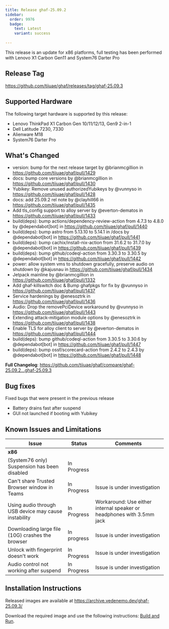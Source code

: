 ```yaml
---
title: Release ghaf-25.09.2
sidebar:
  order: 9976
  badge:
    text: Latest
    variant: success
    
---
```


This release is an update for x86 platforms, full testing has been performed with Lenovo X1 Carbon Gen11 and System76 Darter Pro

## Release Tag

https://github.com/tiiuae/ghaf/releases/tag/ghaf-25.09.3

## Supported Hardware

The following target hardware is supported by this release:

- Lenovo ThinkPad X1 Carbon Gen 10/11/12/13, Gen9 2-in-1
- Dell Latitude 7230, 7330
- Alienware M18
- System76 Darter Pro

## What's Changed
* version: bump for the next release target by @brianmcgillion in https://github.com/tiiuae/ghaf/pull/1429
* docs: bump core versions by @brianmcgillion in https://github.com/tiiuae/ghaf/pull/1430
* Yubikey: Remove unused authorizedYubikeys by @vunnyso in https://github.com/tiiuae/ghaf/pull/1428
* docs: add 25.09.2 rel note by @clayhill66 in https://github.com/tiiuae/ghaf/pull/1435
* Add tls_config support to alloy server by @everton-dematos in https://github.com/tiiuae/ghaf/pull/1433
* build(deps): bump actions/dependency-review-action from 4.7.3 to 4.8.0 by @dependabot[bot] in https://github.com/tiiuae/ghaf/pull/1440
* build(deps): bump astro from 5.13.10 to 5.14.1 in /docs by @dependabot[bot] in https://github.com/tiiuae/ghaf/pull/1441
* build(deps): bump cachix/install-nix-action from 31.6.2 to 31.7.0 by @dependabot[bot] in https://github.com/tiiuae/ghaf/pull/1439
* build(deps): bump github/codeql-action from 3.30.3 to 3.30.5 by @dependabot[bot] in https://github.com/tiiuae/ghaf/pull/1442
* power: allow system vms to shutdown gracefully, preserve audio on shutdown by @kajusnau in https://github.com/tiiuae/ghaf/pull/1434
* Jetpack mainline by @brianmcgillion in https://github.com/tiiuae/ghaf/pull/1332
* Add ghaf-killswitch doc & Bump ghafpkgs for fix by @vunnyso in https://github.com/tiiuae/ghaf/pull/1437
* Service hardenings  by @enesoztrk in https://github.com/tiiuae/ghaf/pull/1436
* Audio: Drop the removePciDevice workaround by @vunnyso in https://github.com/tiiuae/ghaf/pull/1443
* Extending attack-mitigation module options by @enesoztrk in https://github.com/tiiuae/ghaf/pull/1438
* Enable TLS for alloy client to server by @everton-dematos in https://github.com/tiiuae/ghaf/pull/1444
* build(deps): bump github/codeql-action from 3.30.5 to 3.30.6 by @dependabot[bot] in https://github.com/tiiuae/ghaf/pull/1447
* build(deps): bump ossf/scorecard-action from 2.4.2 to 2.4.3 by @dependabot[bot] in https://github.com/tiiuae/ghaf/pull/1448


**Full Changelog**: https://github.com/tiiuae/ghaf/compare/ghaf-25.09.2...ghaf-25.09.3

## Bug fixes

Fixed bugs that were present in the previous release

*  Battery drains fast after suspend
*  GUI not launched if booting with Yubikey

## Known Issues and Limitations

| Issue                                                                                                     | Status      | Comments                                                                   |
| --------------------------------------------------------------------------------------------------------- | ----------- | -------------------------------------------------------------------------- |
| **x86**                                                                                             |             |                                                                            |
| (System76 only) Suspension has been disabled | In Progress |  |
| Can't share Trusted Browser window in Teams | In Progress | Issue is under investigation |
| Using audio through USB device may cause instability | In Progress | Workaround: Use either internal speaker or headphones with 3.5mm jack|
| Downloading large file (10G) crashes the browser                                                          | In progress | Issue is under investigation                                               |
| Unlock with fingerprint doesn't work                            | In Progress                                                       | Issue is under investigation
| Audio control not working after suspend | In Progress | Issue is under investigation |

## Installation Instructions

Released images are available at https://archive.vedenemo.dev/ghaf-25.09.3/

Download the required image and use the following instructions: [Build and Run](/ghaf/dev/ref/build_and_run).
